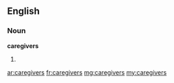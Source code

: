 ==English==

===Noun===
'''caregivers'''

# {{plural of|caregiver}}

[[ar:caregivers]]
[[fr:caregivers]]
[[mg:caregivers]]
[[my:caregivers]]